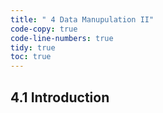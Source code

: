 ```yaml
---
title: " 4 Data Manupulation II"
code-copy: true
code-line-numbers: true
tidy: true
toc: true
---
```


## 4.1 Introduction


